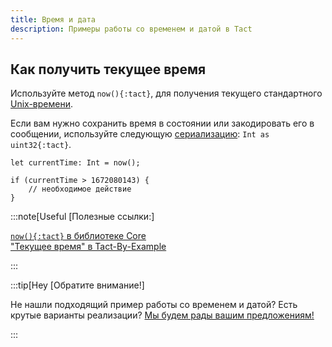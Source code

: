 ```yaml
---
title: Время и дата
description: Примеры работы со временем и датой в Tact
---
```


## Как получить текущее время

Используйте метод `now(){:tact}`, для получения текущего стандартного [Unix-времени](https://en.wikipedia.org/wiki/Unix_time).

Если вам нужно сохранить время в состоянии или закодировать его в сообщении, используйте следующую [сериализацию](/book/integers#serialization): `Int as uint32{:tact}`.

```tact
let currentTime: Int = now();

if (currentTime > 1672080143) {
    // необходимое действие
}
```

:::note[Useful [Полезные ссылки:]

  [`now(){:tact}` в библиотеке Core](/ref/core-common#now)\
  ["Текущее время" в Tact-By-Example](https://tact-by-example.org/04-current-time)

:::

:::tip[Hey [Обратите внимание!]

  Не нашли подходящий пример работы со временем и датой? Есть крутые варианты реализации? [Мы будем рады вашим предложениям!](https://github.com/tact-lang/tact/issues)

:::
